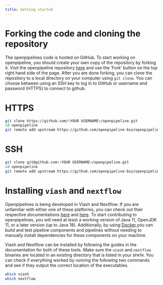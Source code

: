 ```yaml
---
title: Getting started
---
```


# Forking the code and cloning the repository
The openpipelines code is hosted on GitHub. To start working on openpipeline, you should create your own copy of the repository by forking it. Visit the openpipeline repository [here](https://github.com/openpipelines-bio/openpipeline) and use the 'Fork' button on the top right hand side of the page. After you are done forking, you can clone the repository to a local directory on your computer using `git clone`. You can choose between using an SSH key to log in to GitHub or username and password (HTTPS) to connect to github.

::: {.panel-tabset}

# HTTPS 
```bash
git clone https://github.com/<YOUR USERNAME>/openpipeline.git
cd openpipeline
git remote add upstream https://github.com/openpipeline-bio/openpipeline.git
```

# SSH
```bash
git clone git@github.com:<YOUR USERNAME>/openpipeline.git
cd openpipeline
git remote add upstream https://github.com/openpipeline-bio/openpipeline.git
```

:::

# Installing `viash` and `nextflow` {#sec-install-viash-nextflow}
Openpipelines is being developed in Viash and Nextflow. If you are unfamiliar with either one of these platforms, you can check out their respective documentations [here](https://viash.io/guides/getting_started/introduction/) and [here](https://www.nextflow.io/docs/latest/index.html). To start contributing to openpipelines, you will need at least a working version of Java 11, OpenJDK 11, or a later version (up to Java 18). Additionally, by using [Docker](https://www.docker.com/),you can build and test pipeline components and pipelines without needing to manually install dependencies for these components on your machine.

Viash and Nextflow can be installed by following the guides in the documentation for both of these tools. Make sure the `viash` and `nextflow` binaries are located in an existing directory that is listed in your `$PATH`. You can check if everything worked by running the following two commands and see if they output the correct location of the executables.

```bash
which viash
which nextflow
```